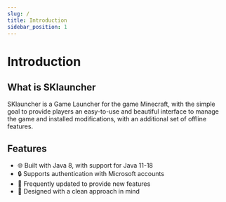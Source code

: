```yaml
---
slug: /
title: Introduction
sidebar_position: 1
---
```


# Introduction

## What is SKlauncher

SKlauncher is a Game Launcher for the game Minecraft, with the simple goal to provide players an easy-to-use and
beautiful interface to manage the game and installed modifications, with an additional set of offline features.

## Features

<ul className="emoji-list">
  <li>
    <span>🌐</span> Built with Java 8, with support for Java 11-18
  </li>
  <li>
    <span>🔒</span> Supports authentication with Microsoft accounts
  </li>
  <li>
    <span>🚀</span> Frequently updated to provide new features
  </li>
  <li>
    <span>💄</span> Designed with a clean approach in mind
  </li>
</ul>
